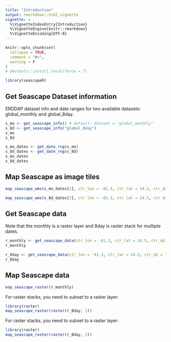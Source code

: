```yaml
---
title: "Introduction"
output: rmarkdown::html_vignette
vignette: >
  %\VignetteIndexEntry{Introduction}
  %\VignetteEngine{knitr::rmarkdown}
  %\VignetteEncoding{UTF-8}
---
```


```r
knitr::opts_chunk$set(
  collapse = TRUE,
  comment = "#>",
  warning = F
)
# devtools::install_local(force = T)
```

```r
library(seascapeR)
```

## Get Seascape Dataset information

ERDDAP dataset info and date ranges for two available datasets: global_monthly and global_8day.

```r
s_mo <- get_seascape_info() # default: dataset = "global_monthly"
s_8d <- get_seascape_info("global_8day")
s_mo
s_8d

s_mo_dates <- get_date_rng(s_mo)
s_8d_dates <- get_date_rng(s_8d)
s_mo_dates
s_8d_dates
```

## Map Seascape as image tiles

```r
map_seascape_wms(s_mo_dates[2], ctr_lon = -81.3, ctr_lat = 24.5, ctr_dd = 10)
```

```r
map_seascape_wms(s_8d_dates[2], ctr_lon = -81.3, ctr_lat = 24.5, ctr_dd = 10)
```


## Get Seascape data

Note that the monthly is a raster layer and 8day is raster stack for multiple dates.

```r
r_monthly <- get_seascape_data(ctr_lon = -81.3, ctr_lat = 24.5, ctr_dd = 10, dataset = "global_monthly", var = "CLASS", date_beg = "2020-11-01", date_end = "2020-12-01")
r_monthly

r_8day <- get_seascape_data(ctr_lon = -81.3, ctr_lat = 24.5, ctr_dd = 10, dataset = "global_8day", var = "CLASS", date_beg = "2020-11-01", date_end = "2020-12-01")
r_8day
```

## Map Seascape data

```r
map_seascape_raster(r_monthly)
```

For raster stacks, you need to subset to a raster layer:

```r
library(raster)
map_seascape_raster(raster(r_8day, 1))
```

For raster stacks, you need to subset to a raster layer:

```r
library(raster)
map_seascape_raster(raster(r_8day, 2))
```



